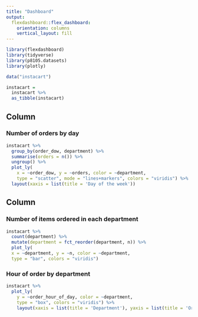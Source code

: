 ```yaml
---
title: "Dashboard"
output: 
  flexdashboard::flex_dashboard:
    orientation: columns
    vertical_layout: fill
---
```


```r
library(flexdashboard)
library(tidyverse)
library(p8105.datasets)
library(plotly)
```


```r
data("instacart")

instacart = 
  instacart %>% 
  as_tibble(instacart)
```

Column {data-width=650}
-----------------------------------------------------------------------

### Number of orders by day

```r
instacart %>%
  group_by(order_dow, department) %>% 
  summarise(orders = n()) %>%
  ungroup() %>%
  plot_ly(
    x = ~order_dow, y = ~orders, color = ~department,
    type = "scatter", mode = "lines+markers", colors = "viridis") %>%
  layout(xaxis = list(title = 'Day of the week'))
```

Column {data-width=350}
-----------------------------------------------------------------------

### Number of items ordered in each department

```r
instacart %>% 
  count(department) %>% 
  mutate(department = fct_reorder(department, n)) %>% 
  plot_ly(
  x = ~department, y = ~n, color = ~department,
  type = "bar", colors = "viridis")
```

### Hour of order by department

```r
instacart %>%
  plot_ly(
    y = ~order_hour_of_day, color = ~department,
    type = "box", colors = "viridis") %>%
    layout(xaxis = list(title = 'Department'), yaxis = list(title = 'Order hour of day'))
```
